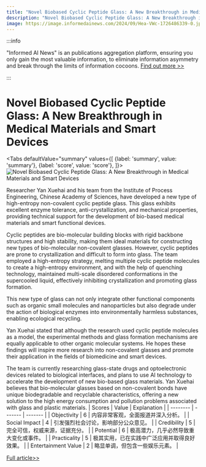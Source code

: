 ```yaml
---
title: "Novel Biobased Cyclic Peptide Glass: A New Breakthrough in Medical Materials and Smart Devices"
description: "Novel Biobased Cyclic Peptide Glass: A New Breakthrough in Medical Materials and Smart Devices"
image: https://image.informedainews.com/2024/09/Hea-VWc-1726486339-0.jpg
---
```



:::info

"Informed AI News" is an publications aggregation platform, ensuring you only gain the most valuable information, to eliminate information asymmetry and break through the limits of information cocoons.  [Find out more >>](/)

:::

# Novel Biobased Cyclic Peptide Glass: A New Breakthrough in Medical Materials and Smart Devices


<Tabs
	defaultValue="summary"
	values={[
	{label: 'summary', value: 'summary'},
	{label: 'score', value: 'score'},
]}>
<TabItem value="summary">
<img
  src="https://image.informedainews.com/2024/09/Hea-VWc-1726486339-0.jpg"
  alt="Novel Biobased Cyclic Peptide Glass: A New Breakthrough in Medical Materials and Smart Devices"
/>



Researcher Yan Xuehai and his team from the Institute of Process Engineering, Chinese Academy of Sciences, have developed a new type of high-entropy non-covalent cyclic peptide glass. This glass exhibits excellent enzyme tolerance, anti-crystallization, and mechanical properties, providing technical support for the development of bio-based medical materials and smart functional devices.

Cyclic peptides are bio-molecular building blocks with rigid backbone structures and high stability, making them ideal materials for constructing new types of bio-molecular non-covalent glasses. However, cyclic peptides are prone to crystallization and difficult to form into glass. The team employed a high-entropy strategy, melting multiple cyclic peptide molecules to create a high-entropy environment, and with the help of quenching technology, maintained multi-scale disordered conformations in the supercooled liquid, effectively inhibiting crystallization and promoting glass formation.

This new type of glass can not only integrate other functional components such as organic small molecules and nanoparticles but also degrade under the action of biological enzymes into environmentally harmless substances, enabling ecological recycling.

Yan Xuehai stated that although the research used cyclic peptide molecules as a model, the experimental methods and glass formation mechanisms are equally applicable to other organic molecular systems. He hopes these findings will inspire more research into non-covalent glasses and promote their application in the fields of biomedicine and smart devices.

The team is currently researching glass-state drugs and optoelectronic devices related to biological interfaces, and plans to use AI technology to accelerate the development of new bio-based glass materials. Yan Xuehai believes that bio-molecular glasses based on non-covalent bonds have unique biodegradable and recyclable characteristics, offering a new solution to the high energy consumption and pollution problems associated with glass and plastic materials.
</TabItem>
<TabItem value="score">
	| Scores     | Value   | Explanation |
	| -------- | ------- | ------- |
	| Objectivity  | 6    | 内容非常客观，全面报道并深入分析。    |
	| Social Impact | 4     | 引发强烈社会讨论，影响部分公众意见。    |
	| Credibility    | 5    | 完全可信，权威来源，证据充分。    |
	| Potential    | 6    | 极高潜力，几乎必然导致重大变化或事件。    |
	| Practicality    | 5    | 极其实用，已在实践中广泛应用并取得良好效果。    |
	| Entertainment Value    | 2    | 略显单调，但包含一些娱乐元素。    |
</TabItem>
</Tabs>

[Full article>>](https://www.mittrchina.com/news/detail/13770)
